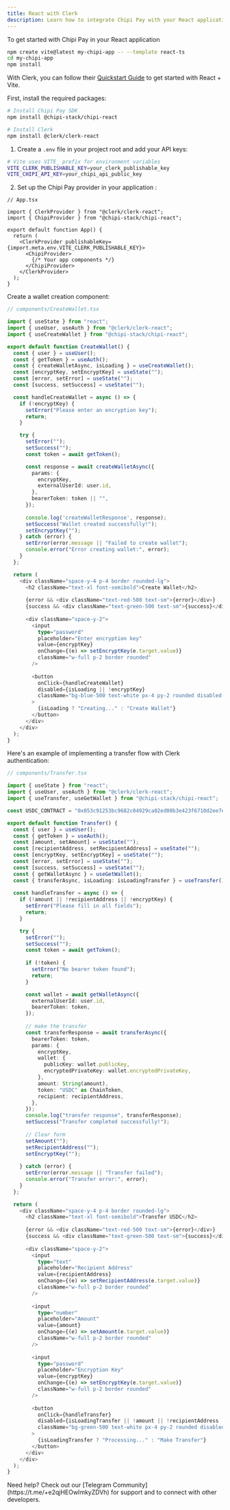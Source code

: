 ```yaml
---
title: React with Clerk
description: Learn how to integrate Chipi Pay with your React application using Clerk for authentication and secure wallet storage.
---
```


<Steps>

<Step title="Getting Started" titleSize="h2">

To get started with Chipi Pay in your React application

```bash
npm create vite@latest my-chipi-app -- --template react-ts
cd my-chipi-app
npm install
```

With Clerk, you can follow their [Quickstart Guide](https://clerk.com/docs/quickstarts/react) to get started with React + Vite.

</Step>

<Step title="Install the Chipi SDK" titleSize="h2">

First, install the required packages:

```bash
# Install Chipi Pay SDK
npm install @chipi-stack/chipi-react

# Install Clerk
npm install @clerk/clerk-react
```

</Step>

<Step title="Setup the Chipi SDK Provider" titleSize="h2">

1. Create a `.env` file in your project root and add your API keys:

```bash
# Vite uses VITE_ prefix for environment variables
VITE_CLERK_PUBLISHABLE_KEY=your_clerk_publishable_key
VITE_CHIPI_API_KEY=your_chipi_api_public_key
```

2. Set up the Chipi Pay provider in your application :

```tsx
// App.tsx

import { ClerkProvider } from "@clerk/clerk-react";
import { ChipiProvider } from "@chipi-stack/chipi-react";

export default function App() {
  return (
    <ClerkProvider publishableKey={import.meta.env.VITE_CLERK_PUBLISHABLE_KEY}>
      <ChipiProvider>
        {/* Your app components */}
      </ChipiProvider>
    </ClerkProvider>
  );
}

```

</Step>

<Step title="Creating a Wallet" titleSize="h2">

Create a wallet creation component:

```typescript
// components/CreateWallet.tsx

import { useState } from "react";
import { useUser, useAuth } from "@clerk/clerk-react";
import { useCreateWallet } from "@chipi-stack/chipi-react";

export default function CreateWallet() {
  const { user } = useUser();
  const { getToken } = useAuth();
  const { createWalletAsync, isLoading } = useCreateWallet();
  const [encryptKey, setEncryptKey] = useState("");
  const [error, setError] = useState("");
  const [success, setSuccess] = useState("");

  const handleCreateWallet = async () => {
    if (!encryptKey) {
      setError("Please enter an encryption key");
      return;
    }

    try {
      setError("");
      setSuccess("");
      const token = await getToken();

      const response = await createWalletAsync({
        params: {
          encryptKey,
          externalUserId: user.id,
        },
        bearerToken: token || "",
      });
      
      console.log('createWalletResponse', response);
      setSuccess("Wallet created successfully!");
      setEncryptKey("");
    } catch (error) {
      setError(error.message || "Failed to create wallet");
      console.error("Error creating wallet:", error);
    }
  };

  return (
    <div className="space-y-4 p-4 border rounded-lg">
      <h2 className="text-xl font-semibold">Create Wallet</h2>
      
      {error && <div className="text-red-500 text-sm">{error}</div>}
      {success && <div className="text-green-500 text-sm">{success}</div>}
      
      <div className="space-y-2">
        <input
          type="password"
          placeholder="Enter encryption key"
          value={encryptKey}
          onChange={(e) => setEncryptKey(e.target.value)}
          className="w-full p-2 border rounded"
        />
        
        <button
          onClick={handleCreateWallet}
          disabled={isLoading || !encryptKey}
          className="bg-blue-500 text-white px-4 py-2 rounded disabled:opacity-50 w-full"
        >
          {isLoading ? "Creating..." : "Create Wallet"}
        </button>
      </div>
    </div>
  );
}
```

</Step>


<Step title="Sending USDC Example" titleSize="h2">

Here's an example of implementing a transfer flow with Clerk authentication:

```typescript
// components/Transfer.tsx

import { useState } from "react";
import { useUser, useAuth } from "@clerk/clerk-react";
import { useTransfer, useGetWallet } from "@chipi-stack/chipi-react";

const USDC_CONTRACT = "0x053c91253bc9682c04929ca02ed00b3e423f6710d2ee7e0d5ebb06f3ecf368a8";

export default function Transfer() {
  const { user } = useUser();
  const { getToken } = useAuth();
  const [amount, setAmount] = useState("");
  const [recipientAddress, setRecipientAddress] = useState("");
  const [encryptKey, setEncryptKey] = useState("");
  const [error, setError] = useState("");
  const [success, setSuccess] = useState("");
  const { getWalletAsync } = useGetWallet();
  const { transferAsync, isLoading: isLoadingTransfer } = useTransfer();
 
  const handleTransfer = async () => {
    if (!amount || !recipientAddress || !encryptKey) {
      setError("Please fill in all fields");
      return;
    }

    try {
      setError("");
      setSuccess("");
      const token = await getToken();
      
      if (!token) {
        setError("No bearer token found");
        return;
      }

      const wallet = await getWalletAsync({
        externalUserId: user.id,
        bearerToken: token,
      });
  
      // make the transfer
      const transferResponse = await transferAsync({
        bearerToken: token,
        params: {
          encryptKey,
          wallet: {
            publicKey: wallet.publicKey,
            encryptedPrivateKey: wallet.encryptedPrivateKey,
          },
          amount: String(amount),
          token: "USDC" as ChainToken,
          recipient: recipientAddress,
        },
      });
      console.log("transfer response", transferResponse);
      setSuccess("Transfer completed successfully!");
      
      // Clear form
      setAmount("");
      setRecipientAddress("");
      setEncryptKey("");
      
    } catch (error) {
      setError(error.message || "Transfer failed");
      console.error("Transfer error:", error);
    } 
  };

  return (
    <div className="space-y-4 p-4 border rounded-lg">
      <h2 className="text-xl font-semibold">Transfer USDC</h2>
      
      {error && <div className="text-red-500 text-sm">{error}</div>}
      {success && <div className="text-green-500 text-sm">{success}</div>}
      
      <div className="space-y-2">
        <input
          type="text"
          placeholder="Recipient Address"
          value={recipientAddress}
          onChange={(e) => setRecipientAddress(e.target.value)}
          className="w-full p-2 border rounded"
        />
        
        <input
          type="number"
          placeholder="Amount"
          value={amount}
          onChange={(e) => setAmount(e.target.value)}
          className="w-full p-2 border rounded"
        />
        
        <input
          type="password"
          placeholder="Encryption Key"
          value={encryptKey}
          onChange={(e) => setEncryptKey(e.target.value)}
          className="w-full p-2 border rounded"
        />
        
        <button
          onClick={handleTransfer}
          disabled={isLoadingTransfer || !amount || !recipientAddress || !encryptKey}
          className="bg-green-500 text-white px-4 py-2 rounded disabled:opacity-50 w-full"
        >
          {isLoadingTransfer ? "Processing..." : "Make Transfer"}
        </button>
      </div>
    </div>
  );
}
```

</Step>

</Steps>


<Tip>
  Need help? Check out our [Telegram Community](https://t.me/+e2qjHEOwImkyZDVh) for
  support and to connect with other developers.
</Tip>
